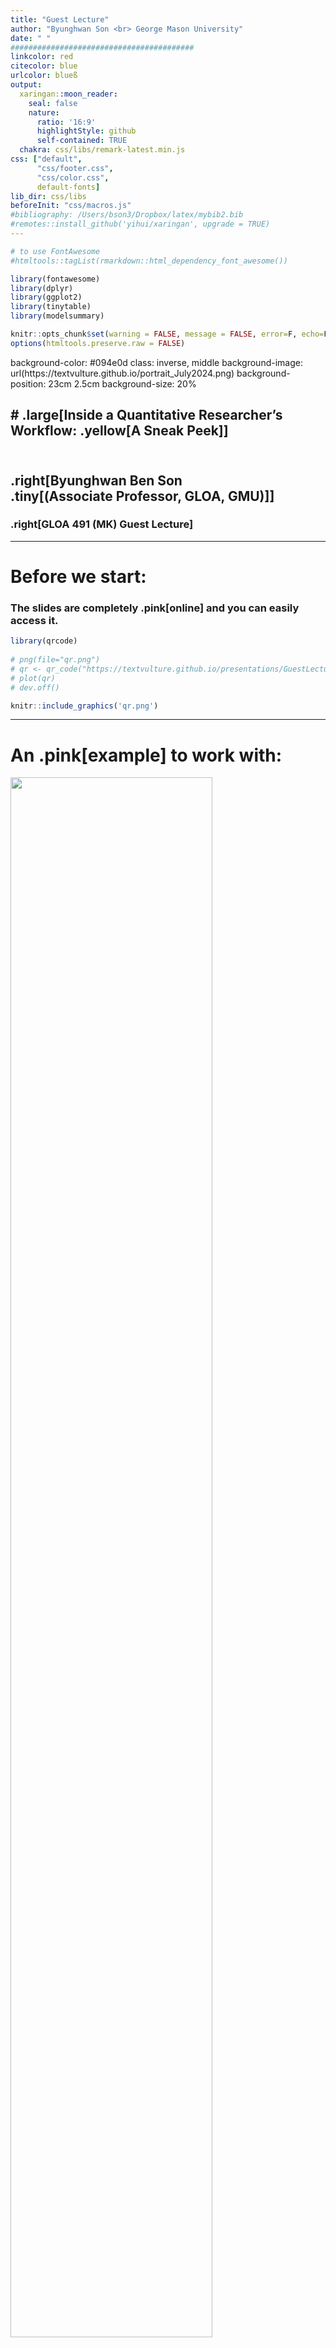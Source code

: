 ```yaml
---
title: "Guest Lecture"
author: "Byunghwan Son <br> George Mason University"
date: " "
#########################################
linkcolor: red
citecolor: blue
urlcolor: blueß
output: 
  xaringan::moon_reader:
    seal: false
    nature:
      ratio: '16:9'
      highlightStyle: github
      self-contained: TRUE
  chakra: css/libs/remark-latest.min.js
css: ["default", 
      "css/footer.css", 
      "css/color.css", 
      default-fonts]
lib_dir: css/libs
beforeInit: "css/macros.js"
#bibliography: /Users/bson3/Dropbox/latex/mybib2.bib
#remotes::install_github('yihui/xaringan', upgrade = TRUE)
---
```


```r
# to use FontAwesome
#htmltools::tagList(rmarkdown::html_dependency_font_awesome())

library(fontawesome)
library(dplyr)
library(ggplot2)
library(tinytable)
library(modelsummary)

knitr::opts_chunk$set(warning = FALSE, message = FALSE, error=F, echo=F)
options(htmltools.preserve.raw = FALSE) 

```


background-color: #094e0d
class: inverse, middle
background-image: url(https://textvulture.github.io/portrait_July2024.png)
background-position: 23cm 2.5cm
background-size: 20%

# .large[Inside a Quantitative Researcher’s <br> Workflow: .yellow[A Sneak Peek]] <br><br>
----

## .right[Byunghwan Ben Son <br> .tiny[(Associate Professor, GLOA, GMU)]]

### .right[GLOA 491 (MK) Guest Lecture]


---

# Before we start:

### The slides are completely .pink[online] and you can easily access it.

```r

library(qrcode)
 
# png(file="qr.png")
# qr <- qr_code("https://textvulture.github.io/presentations/GuestLecture_10292024.html")
# plot(qr)
# dev.off()

```

```r

knitr::include_graphics('qr.png')

```

---

# An .pink[example] to work with:

![](https://raw.githubusercontent.com/textvulture/textvulture.github.io/refs/heads/master/images/bkv_screen.png){width="80%"}

---

class: inverse
background-image: url(https://github.com/textvulture/textvulture.github.io/blob/master/images/waveBackground2.jpg?raw=true)
background-size: 120%

--

<br><br>
## But This won't be a research presentation.

  - .Large[You've already read the paper `r fa('paperclip', fill='orange')` .]

--

## Instead, we will take a look at how a paper like that is .yellow[conceived] and then .bluey[produced] (hence the title).

--

  - .Large[If you're interested in how this project was .pink[presented] in a typical research talk, here's the link to the slides: (Presented at MPSA 2021)]
  
--

```r


#png(file="qr2.png")
#qr2 <- qr_code("https://textvulture.github.io/presentations/bkv_slide.html")
#plot(qr2)
#dev.off

```

```r

knitr::include_graphics('qr2.png')

```

---

class: inverse, left, top
background-image: url(https://media1.tenor.com/m/UQsZGD3pinAAAAAd/shall-we-begin-star-trek.gif)
background-size: 110%

# Let's start with some method talks.

--

# I am sure you must've <br> talked about this <br> .red[a lot] already in this class.

--

# But we need to first talk about <br> .pink[where this research belongs.]


---



```r

knitr::include_graphics("https://raw.githubusercontent.com/textvulture/textvulture.github.io/refs/heads/master/images/methods_tree_1.png")

```


---


```r

knitr::include_graphics("https://raw.githubusercontent.com/textvulture/textvulture.github.io/refs/heads/master/images/methods_tree_3.png")

```


---


```r

knitr::include_graphics("https://raw.githubusercontent.com/textvulture/textvulture.github.io/refs/heads/master/images/methods_tree_4.png")

```


---


```r

knitr::include_graphics("https://raw.githubusercontent.com/textvulture/textvulture.github.io/refs/heads/master/images/methods_tree_5.png")

```


---


```r

knitr::include_graphics("https://raw.githubusercontent.com/textvulture/textvulture.github.io/refs/heads/master/images/methods_tree_6.png")

```


---

class: inverse, middle
background-color: black
background-image: url(https://github.com/textvulture/textvulture.github.io/blob/master/images/forestBackground2.jpg?raw=true)
background-size: 100%

# Okay, we now know what kind of .yellow[method] we are talking about.

--

# Now let's get on to the .Blue[project]: 

### `r fa("book", fill='red')` "Consequences of Democratic Backsliding on Popular Culture: Evidence from Blacklist in South Korea" *Democratization*, Forthcoming.

---


class: inverse
background-color: black
background-image: url(https://github.com/textvulture/textvulture.github.io/blob/master/images/blacklist_eg.jpeg?raw=true)
background-position: right

# `r fa("book", fill='orange')` Blacklists, literally

--

## - names of individuals and groups

## - 'anti-government' or 'lefty' `r fa("flag", fill='red')`

## - mostly using existing lists <br> (open letter signatories)

--

## - exclusion and disadvantage

## - Govt: NIS, Blue House, MHST

## - discrete operation

---


background-image: url(https://img.khan.co.kr/news/2015/11/04/l_2015110401000555600049501.jpg)
background-position: right
background-size: 40%

# How to Get on the List

.pull-left[
```r

library(kableExtra)

txt_tbl <- data.frame(
  List = c("1", "2", "3", "4"),
  Based = c("2008", "2012", "2014", "2015"),
  Pres = c("Lee", "Park", "Park", "Park"),
  Reasons = c("critical of the govert; 'left-leaning' -- only 60 movie workers (but more, unidentified)",
              "supporting the opposition presidential leader",
              "participants of the open letter regarding the Sewol Ferry sinking; supporting the opposition candidate for Seoul Mayoral election",
              "participants of the open letter criticising government handling of the Sewol Ferry sinking") 
)


kable(txt_tbl) %>%
  kable_styling(full_width = F) %>%
  kable_styling("striped", full_width = F) %>%
  row_spec(0) %>% #, align = "center" seems to create an error: don't know why
    add_footnote(c(" 'based' is the year in which the event that the list is based on occurred."), notation="symbol") #%>%
#  column_spec(4, width = "10em")
#  #kable_styling(latex_options="scale_down")

```
]

---

class: inverse, middle
background-image: url(https://img.seoul.co.kr/img/upload/2016/12/08/SSI_20161208102613_O2.jpg)
background-position: right
background-color: black
background-size: contain

# "*Why have you not .red[sanctioned] <br> these [anti-government] <br> movie producers yet?*" <br><br> 

## **Kim Ki-choon**, <br> Park Geun-hye's Chief Secretary, <br> after watching *The Attorney* <br> to **Yoo Jin-ryong**, <br> Minister of Culture, Sports and Tourism. 

---

background-image: url(https://pbs.twimg.com/media/ENzTfM7VUAEyaEI.jpg)
background-position: right
background-size: contain


# **Motivation** .pink[.small[.tiny[(why chose the particular method)]]]

--

- This is upsetting `r fa('face-angry', fill='red')`.

--

  - But .pink[what] exactly am I upset about?
  
--

  - Suppression of freedom of speech? Yes, but more.

--

  - .green[personal] to me: 
      - *sleazy people ruining cool people's lives.* `r fa('face-tired', fill='orange')`
      
--

  - Okay, but how can I demonstrate this empirically?
  
--

    - Interviews? Fieldwork?
    
--
  
- **Only** if the victims were really aware of things.

--

- Causal Inference Approach

--

  * 'sleazy people' getting power: **cause**
  * 'lives ruined': **effect** 

---

background-image: url(https://images.stockcake.com/public/f/5/6/f56d2eac-113f-44e3-9929-d5c3e24c3085_medium/rustic-direction-sign-stockcake.jpg)
background-position: right
background-size: contain


# In a .Yellow[causal inference framework], <br> I need to show  <br> *'A downward career trajectory <br> for the blacklisted, <br> compared to those who weren't.'*

---

background-image: url(https://images.stockcake.com/public/f/5/6/f56d2eac-113f-44e3-9929-d5c3e24c3085_medium/rustic-direction-sign-stockcake.jpg)
background-position: right
background-size: contain 

# In a .Yellow[causal inference framework], <br> I need to show  <br> *'A downward career trajectory <br> for .content-box-green[the blacklisted], <br> compared to those who weren't.'*


---

background-image: url(https://images.stockcake.com/public/f/5/6/f56d2eac-113f-44e3-9929-d5c3e24c3085_medium/rustic-direction-sign-stockcake.jpg)
background-position: right
background-size: contain

# In a .Yellow[causal inference framework], <br> I need to show  <br>*'A downward career trajectory <br> for .content-box-green[the blacklisted], <br> compared to those who weren't.'*

- .Large[.content-box-green[treated]]

---

background-image: url(https://images.stockcake.com/public/f/5/6/f56d2eac-113f-44e3-9929-d5c3e24c3085_medium/rustic-direction-sign-stockcake.jpg)
background-position: right
background-size: contain

# In a .Yellow[causal inference framework], <br> I need to show  <br> *'A downward career trajectory <br> for .content-box-green[the blacklisted], <br> compared to .content-box-yellow[those who weren't.]'*

- .Large[.content-box-green[treated]]

---

background-image: url(https://images.stockcake.com/public/f/5/6/f56d2eac-113f-44e3-9929-d5c3e24c3085_medium/rustic-direction-sign-stockcake.jpg)
background-position: right
background-size: contain

# In a .Yellow[causal inference framework], <br> I need to show  <br> *'A downward career trajectory <br> for .content-box-green[the blacklisted], <br> compared to .content-box-yellow[those who weren't.]'*

- .Large[.content-box-green[treated]]
- .Large[.content-box-yellow[controlled]]

---

background-image: url(https://images.stockcake.com/public/f/5/6/f56d2eac-113f-44e3-9929-d5c3e24c3085_medium/rustic-direction-sign-stockcake.jpg)
background-position: right
background-size: contain

# In a .Yellow[causal inference framework], <br> I need to show  <br> *'A .content-box-red[downward career trajectory] <br> for .content-box-green[the blacklisted], <br> compared to .content-box-yellow[those who weren't.]'*

- .Large[.content-box-green[treated]]
- .Large[.content-box-yellow[controlled]]

---

background-image: url(https://images.stockcake.com/public/f/5/6/f56d2eac-113f-44e3-9929-d5c3e24c3085_medium/rustic-direction-sign-stockcake.jpg)
background-position: right
background-size: contain

# In a .Yellow[causal inference framework], <br> I need to show  <br> *'A .content-box-red[downward career trajectory] <br> for .content-box-green[the blacklisted], <br> compared to .content-box-yellow[those who weren't.]'*

- .Large[.content-box-green[treated]]
- .Large[.content-box-yellow[controlled]]
- .Large[.content-box-red[outcome]]

---



class: center, middle

# If only was there .orange[a complete database] that contains .pink[all credit information] for each of the movies in Korea ...


---

class: center, middle
background-image: url(https://raw.githubusercontent.com/textvulture/textvulture.github.io/refs/heads/master/images/kobis.png)
background-size: 100%

# If only was there .orange[a complete database] that contains .Blue[all credit information] for each of the movies in Korea .red[!!!]

--

# **.LARGE[.pink[Ko]rea .pink[B]ox Office .pink[I]nformation .pink[S]ystem (.pink[KOBIS])]**

---

# **KOBIS**, API (application programming interface)

--

![](https://github.com/textvulture/textvulture.github.io/blob/master/images/kobis_api.png?raw=true)

---

# Getting the data using API .tiny[(there was a daily limit)]


```r
# Scraping the simple information of Korean movie workers

library(tidyverse)
library(jsonlite)

masterlist1 <- data.frame()

for (I in 1:500){
  url_jsonlist <- paste0("http://kobis.or.kr/kobisopenapi/webservice/rest/people/searchPeopleList.json?key=ee223f1aa3ad93af2be4362133f6a174&curPage=", I ,"")

  temp1 <- as.data.frame(fromJSON(url_jsonlist))
  masterlist1 <- plyr::rbind.fill(masterlist1, temp1)
  Sys.sleep(1)
}

... 

```

### After quite a bit of data cleaning `r fa('snowplow', fill='blue')` , a complete list of movie workers' participation in movie projects on .pink[a yearly] basis.

---

class: inverse, center, middle
background-image: url(https://github.com/textvulture/textvulture.github.io/blob/master/images/blackboardBackground.jpg?raw=true)
background-size: 110%

# We now have some good data to work on, but it is equally important to identify the .yellow[theoretical context] of our empirics. 

--

# *Where in the sea of knowledge can the findings be plugged in.*

--

# .pink[Democratic Backsliding] literature

---

# **Democratic Backslidng,** .red[the concept]

.center[
![](https://github.com/textvulture/textvulture.github.io/blob/master/images/backsliding_concept.jpg?raw=true)
]
---

## .orange[Backsliding] in S. Korea, .small[compromised .green[Freedom of Speech], in particular (V-dem)]

```r

library(vdem) 
#remotes::install_github("xmarquez/vdem")

var <- c("v2x_freexp")

country <- c("South Korea", 
            "Hungary",
            "Russia")
  
  
expression <- extract_vdem(
  include_sd = TRUE,
  label_pattern = "expression"
)

library(geomtextpath)

expression %>% 
  filter(vdem_country_name == country) %>%
  filter(year>1979) %>%
  ggplot(aes(x=year, y=v2x_freexp, 
             fill=vdem_country_name, label=vdem_country_name)) +
    theme_minimal() +
  geom_vline(xintercept = c(2008, 2017), color="gray", 
                  linetype="longdash", alpha=0.9) +
  geom_ribbon(aes(ymin = v2x_freexp_codelow,
                  ymax = v2x_freexp_codehigh),
                  alpha=0.2) +
  geom_textline(aes(label=vdem_country_name,
                    color=vdem_country_name)) +
     theme(legend.position = "none",
      axis.text=element_text(size=20),
      axis.title=element_text(size=20)) +
  labs(x="year", y="Freedom of Expression Index")

```

---


.content-box-green[
# The Hypotheses

### 1. Being blacklisted .red[decreases] a movie worker's chances of securing a movie job.

### 2. The negative career effect of being blacklisted is larger for .red[non-actor] movie workers than for actors.
]

--

.content-box-yellow[
# The Data

### A panel data set based on the KOBIS moive data base (API) matched with the Blacklists
### N=1.6 mil, unbalanced; 2012 = treatment year (when most things *really* happened)
]

---

# .content-box-green[Showing some descriptive data is always important:]

## Number (L) and Portion (R) of the .red[blacklisted] movieworkers (.violet[employed])

.pull-left[![](https://github.com/textvulture/textvulture.github.io/blob/master/images/bkv_count.jpeg?raw=true)]
.pull-right[![](https://github.com/textvulture/textvulture.github.io/blob/master/images/bkv_count2.jpeg?raw=true)]


---
## .content-box-yellow[How can I **compare** the treated .tiny[(blacklisted)] & the control .tiny[(not blacklisted)]?]

--

.large[.red[D]ifference-.red[i]n-.red[D]ifference (.red[DiD])]

--

.pull-left[
![](https://thetarzan.wordpress.com/wp-content/uploads/2011/06/d-i-d.png)

.tiny[source: [https://thetarzan.wordpress.com/2011/06/20/differences-in-differences-estimation-in-r-and-stata/](https://thetarzan.wordpress.com/2011/06/20/differences-in-differences-estimation-in-r-and-stata/)]
]

--

.pull-right[

.center[
<div style="width:260px;max-width:100%;"><div style="height:0;padding-bottom:150.77%;position:relative;"><iframe width="260" height="392" style="position:absolute;top:0;left:0;width:100%;height:100%;" frameBorder="0" src="https://imgflip.com/embed/982w1b"></iframe>

]
]


---

## **DiD** Model & Result 


\begin{equation}
ln(movies + 1) = \beta_0 + \color{red}{\beta_1}Blacklisted_{it} \times Treatment_{t} + \mathbf X + FE(unit, year, role) + \epsilon_{it},
\end{equation}


--

```r

# readRDS('/Users/bson3/GitHub/bkv/table_re.rds')


```

<iframe src="table.html" width="100%" height="500px"></iframe>

---

### .Large[**Event Study**]

--

.pull-left[.large[Benchmark]
```r
knitr::include_graphics("https://github.com/textvulture/textvulture.github.io/blob/master/images/bkv1.JPG?raw=true")
```
]

--

.pull-right[.large[.red[Non]-actors]
```r
knitr::include_graphics("https://github.com/textvulture/textvulture.github.io/blob/master/images/bkv2.JPG?raw=true")
```
]

---

# Endless Robustness Check: .pink['But can we trust you?']

<iframe src="https://textvulture.github.io/mypage/Son2024a/OnlineAppendix.pdf" width=1200 height=450> </iframe>

---

class: inverse
background-image: url(https://img2.yna.co.kr/photo/yna/YH/2017/06/14/PYH2017061410710001300_P2.jpg)
background-position: right
background-size: contain
background-color: black

# .large[**Conclusion**]

## `r fa("microphone-alt-slash", fill='yellow')` backsliding messes with culture by <br> suppressing .yellow[freedom of speech]

--

## `r fa("user-secret", fill='red')` often unknown as operating .red[discretely] 

--

## `r fa("recycle", fill="green")` authoritarian toolkits .green[recycled]

--

## `r fa("trash-alt", fill='orange')` another reason backsliding is .orange[undesirable]

--

## `r fa("fist-raised", fill='#948DF0')` democracy eventually worked .violet[this time]

---

class: middle
background-image: url(https://github.com/textvulture/textvulture.github.io/blob/master/images/background_White2.jpg?raw=true)
background-size: 120%

# Maybe .red[not] interested in quanitative methods per se, but still want to use some data in your project? 

# Here are some great sources that offer visualization. No coding skills needed. .Yellow[Drop-down menus] only.

---


class: right, top
background-image: url(https://github.com/textvulture/textvulture.github.io/blob/master/images/vdem1.JPG?raw=true)

# .content-box-blue[**Variety of Democracy**: [Click](https://v-dem.net/graphing/graphing-tools/)]


---

class: right, top
background-image: url(https://github.com/textvulture/textvulture.github.io/blob/master/images/wvs1.JPG?raw=true)
background-size: cover

# .content-box-yellow[**World Value Survey**: [Click](https://www.worldvaluessurvey.org/WVSOnline.jsp)]

---

class: right, top
background-image: url(https://github.com/textvulture/textvulture.github.io/blob/master/images/WDI1.JPG?raw=true)

# .content-box-red[**World Development Indicators**: [Click](https://data.worldbank.org/)]


---

class: right, top
background-image: url(https://github.com/textvulture/textvulture.github.io/blob/master/images/aiddata.png?raw=true)
background-size: 100%

# .content-box-army[**Chinese Development Finance** [Click](https://china.aiddata.org/)]


```r
rm(list = ls())
```



